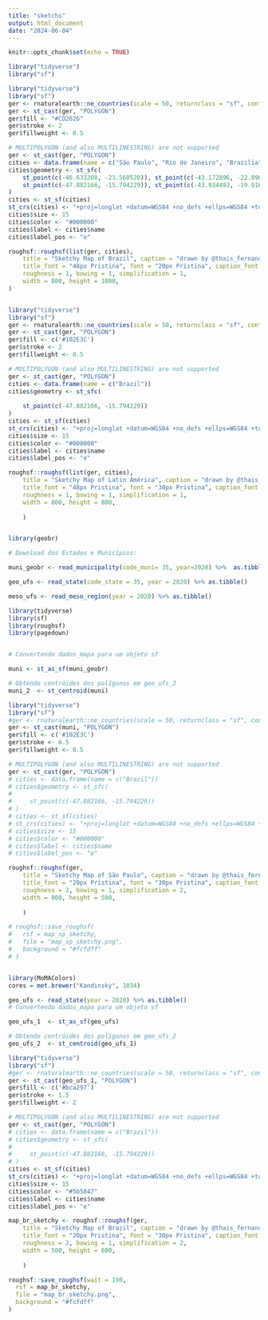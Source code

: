 ```yaml
---
title: "sketchs"
output: html_document
date: "2024-06-04"
---
```


```r
knitr::opts_chunk$set(echo = TRUE)

library("tidyverse")
library("sf")
```

```r

library("tidyverse")
library("sf")
ger <- rnaturalearth::ne_countries(scale = 50, returnclass = "sf", continent = "South America")
ger <- st_cast(ger, "POLYGON")
ger$fill <- "#CD2626"
ger$stroke <- 2
ger$fillweight <- 0.5

# MULTIPOLYGON (and also MULTILINESTRING) are not supported
ger <- st_cast(ger, "POLYGON")
cities <- data.frame(name = c("São Paulo", "Rio de Janeiro", "Brazilia", "Belo Horizonte"))
cities$geometry <- st_sfc(
    st_point(c(-46.633308, -23.560520)), st_point(c(-43.172896, -22.896847)),
    st_point(c(-47.882166, -15.794229)), st_point(c(-43.934493, -19.916681))
)
cities <- st_sf(cities)
st_crs(cities) <- "+proj=longlat +datum=WGS84 +no_defs +ellps=WGS84 +towgs84=0,0,0"
cities$size <- 15
cities$color <- "#000000"
cities$label <- cities$name
cities$label_pos <- "e"

roughsf::roughsf(list(ger, cities),
    title = "Sketchy Map of Brazil", caption = "drawn by @thais_fernandes",
    title_font = "48px Pristina", font = "20px Pristina", caption_font = "25px Pristina",
    roughness = 1, bowing = 1, simplification = 1,
    width = 800, height = 1000,
)



```



```r



library("tidyverse")
library("sf")
ger <- rnaturalearth::ne_countries(scale = 50, returnclass = "sf", continent = "South America") 
ger <- st_cast(ger, "POLYGON")
ger$fill <- c('#102E3C')
ger$stroke <- 2
ger$fillweight <- 0.5

# MULTIPOLYGON (and also MULTILINESTRING) are not supported
ger <- st_cast(ger, "POLYGON")
cities <- data.frame(name = c("Brazil"))
cities$geometry <- st_sfc(
   
    st_point(c(-47.882166, -15.794229))
)
cities <- st_sf(cities)
st_crs(cities) <- "+proj=longlat +datum=WGS84 +no_defs +ellps=WGS84 +towgs84=0,0,0"
cities$size <- 15
cities$color <- "#000000"
cities$label <- cities$name
cities$label_pos <- "e"

roughsf::roughsf(list(ger, cities),
    title = "Sketchy Map of Latin América", caption = "drawn by @thais_fernandes",
    title_font = "48px Pristina", font = "30px Pristina", caption_font = "25px Pristina",
    roughness = 1, bowing = 1, simplification = 1,
    width = 800, height = 800,
     
    )



```



```r

library(geobr)

# Download dos Estados e Municípios: 

muni_geobr <- read_municipality(code_muni= 35, year=2020) %>%  as.tibble()

geo_ufs <- read_state(code_state = 35, year = 2020) %>% as.tibble()

meso_ufs <- read_meso_region(year = 2020) %>% as.tibble()


```



```r

library(tidyverse)
library(sf)
library(roughsf)
library(pagedown)


# Convertendo dados_mapa para um objeto sf

muni <- st_as_sf(muni_geobr)

# Obtendo centróides dos polígonos em geo_ufs_2
muni_2  <- st_centroid(muni)

library("tidyverse")
library("sf")
#ger <- rnaturalearth::ne_countries(scale = 50, returnclass = "sf", continent = "South America") 
ger <- st_cast(muni, "POLYGON")
ger$fill <- c('#102E3C')
ger$stroke <- 0.5
ger$fillweight <- 0.5

# MULTIPOLYGON (and also MULTILINESTRING) are not supported
ger <- st_cast(ger, "POLYGON")
# cities <- data.frame(name = c("Brazil"))
# cities$geometry <- st_sfc(
#    
#     st_point(c(-47.882166, -15.794229))
# )
# cities <- st_sf(cities)
# st_crs(cities) <- "+proj=longlat +datum=WGS84 +no_defs +ellps=WGS84 +towgs84=0,0,0"
# cities$size <- 15
# cities$color <- "#000000"
# cities$label <- cities$name
# cities$label_pos <- "e"

roughsf::roughsf(ger,
    title = "Sketchy Map of São Paulo", caption = "drawn by @thais_fernandes",
    title_font = "20px Pristina", font = "30px Pristina", caption_font = "15px Pristina",
    roughness = 2, bowing = 1, simplification = 2,
    width = 800, height = 500,
     
    )

# roughsf::save_roughsf(
#   rsf = map_sp_sketchy,
#   file = "map_sp_sketchy.png",
#   background = "#fcfdff"
# )



```





```r

library(MoMAColors)
cores = met.brewer("Kandinsky", 1034)

geo_ufs <- read_state(year = 2020) %>% as.tibble()
# Convertendo dados_mapa para um objeto sf

geo_ufs_1  <- st_as_sf(geo_ufs)

# Obtendo centróides dos polígonos em geo_ufs_2
geo_ufs_2  <- st_centroid(geo_ufs_1)

library("tidyverse")
library("sf")
#ger <- rnaturalearth::ne_countries(scale = 50, returnclass = "sf", continent = "South America") 
ger <- st_cast(geo_ufs_1, "POLYGON")
ger$fill <- c('#bca297')
ger$stroke <- 1.5
ger$fillweight <- 2

# MULTIPOLYGON (and also MULTILINESTRING) are not supported
ger <- st_cast(ger, "POLYGON")
# cities <- data.frame(name = c("Brazil"))
# cities$geometry <- st_sfc(
#    
#     st_point(c(-47.882166, -15.794229))
# )
cities <- st_sf(cities)
st_crs(cities) <- "+proj=longlat +datum=WGS84 +no_defs +ellps=WGS84 +towgs84=0,0,0"
cities$size <- 15
cities$color <- "#5b5847"
cities$label <- cities$name
cities$label_pos <- "e"

map_br_sketchy <- roughsf::roughsf(ger,
    title = "Sketchy Map of Brazil", caption = "drawn by @thais_fernandes",
    title_font = "20px Pristina", font = "30px Pristina", caption_font = "15px Pristina",
    roughness = 2, bowing = 1, simplification = 2,
    width = 500, height = 600,
     
    )

roughsf::save_roughsf(wait = 190,
  rsf = map_br_sketchy,
  file = "map_br_sketchy.png",
  background = "#fcfdff"
)


```


















